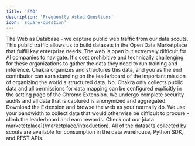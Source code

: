 ```yaml
---
title: 'FAQ'
description: 'Frequently Asked Questions'
icon: 'square-question'
---
```


<Accordion title='What is Chakra?'>
  The Web as Database - we capture public web traffic from our data scouts. This
  public traffic allows us to build datasets in the Open Data Marketplace that
  fulfill key enterprise needs.
</Accordion>

<Accordion title='Why should I contribute?'>
  The web is open but extremely difficult for AI companies to navigate. It's
  cost prohibitive and technically challenging for these organizations to gather
  the data they need to run training and inference. Chakra organizes and
  structures this data, and you as the end contributor can earn standing on the
  leaderboard of the important mission of organizing the world's structured
  data.
</Accordion>

<Accordion title='Does Chakra collect any private data?'>
  No. Chakra only collects public data and all permissions for data mapping can
  be configured explicitly in the setting page of the Chrome Extension. We
  undergo complete security audits and all data that is captured is anonymized
  and aggregated.
</Accordion>

<Accordion title='How do I get started?'>
  Download the Extension and browse the web as your normally do. We use your
  bandwidth to collect data that would otherwise be difficult to procure - climb
  the leaderboard and earn rewards.
</Accordion>

<Accordion title='How can I access mapped data as an enterprise?'>
  Check out our [data marketetplace](/marketplace/introduction). All of the
  datasets collected by scouts are available for consumption in the data
  warehouse, Python SDK, and REST APIs.
</Accordion>
